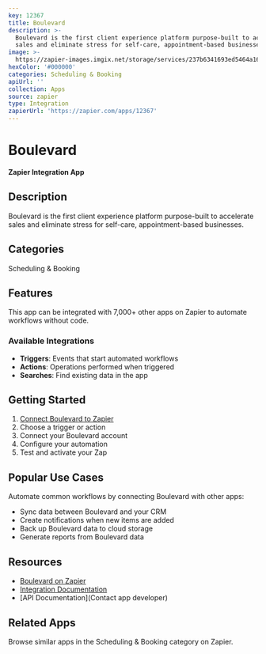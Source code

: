 ```yaml
---
key: 12367
title: Boulevard
description: >-
  Boulevard is the first client experience platform purpose-built to accelerate
  sales and eliminate stress for self-care, appointment-based businesses.
image: >-
  https://zapier-images.imgix.net/storage/services/237b6341693ed5464a16d5fde42cd9a5.png?auto=format%2Ccompress&ixlib=python-3.0.0&q=50
hexColor: '#000000'
categories: Scheduling & Booking
apiUrl: ''
collection: Apps
source: zapier
type: Integration
zapierUrl: 'https://zapier.com/apps/12367'
---
```

# Boulevard

**Zapier Integration App**

## Description

Boulevard is the first client experience platform purpose-built to accelerate sales and eliminate stress for self-care, appointment-based businesses.

## Categories

Scheduling & Booking

## Features

This app can be integrated with 7,000+ other apps on Zapier to automate workflows without code.

### Available Integrations

- **Triggers**: Events that start automated workflows
- **Actions**: Operations performed when triggered
- **Searches**: Find existing data in the app

## Getting Started

1. [Connect Boulevard to Zapier](https://zapier.com/apps/12367)
2. Choose a trigger or action
3. Connect your Boulevard account
4. Configure your automation
5. Test and activate your Zap

## Popular Use Cases

Automate common workflows by connecting Boulevard with other apps:

- Sync data between Boulevard and your CRM
- Create notifications when new items are added
- Back up Boulevard data to cloud storage
- Generate reports from Boulevard data

## Resources

- [Boulevard on Zapier](https://zapier.com/apps/12367)
- [Integration Documentation](https://zapier.com/apps/12367/integrations)
- [API Documentation](Contact app developer)

## Related Apps

Browse similar apps in the Scheduling & Booking category on Zapier.
